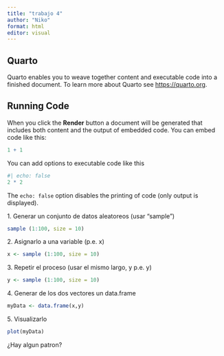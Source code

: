 ```yaml
---
title: "trabajo 4"
author: "Niko"
format: html
editor: visual
---
```


## Quarto

Quarto enables you to weave together content and executable code into a finished document. To learn more about Quarto see <https://quarto.org>.

## Running Code

When you click the **Render** button a document will be generated that includes both content and the output of embedded code. You can embed code like this:

```r
1 + 1
```

You can add options to executable code like this

```r
#| echo: false
2 * 2
```

The `echo: false` option disables the printing of code (only output is displayed).

1\. Generar un conjunto de datos aleatoreos (usar "sample")

```r

sample (1:100, size = 10)
```

2\. Asignarlo a una variable (p.e. x)

```r
x <- sample (1:100, size = 10)

```

3\. Repetir el proceso (usar el mismo largo, y p.e. y)

```r
y <- sample (1:100, size = 10)


```

4\. Generar de los dos vectores un data.frame

```r
myData <- data.frame(x,y)

```

5\. Visualizarlo

```r

plot(myData)
```

¿Hay algun patron?
